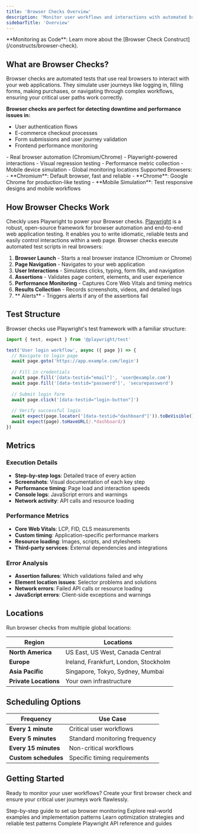 ```yaml
---
title: 'Browser Checks Overview'
description: 'Monitor user workflows and interactions with automated browser testing using Playwright for comprehensive end-to-end validation.'
sidebarTitle: 'Overview'
---
```


<Tip>
**Monitoring as Code**: Learn more about the [Browser Check Construct](/constructs/browser-check).
</Tip>

## What are Browser Checks?

Browser checks are automated tests that use real browsers to interact with your web applications. They simulate user journeys like logging in, filling forms, making purchases, or navigating through complex workflows, ensuring your critical user paths work correctly.

**Browser checks are perfect for detecting downtime and performance issues in:**
- User authentication flows
- E-commerce checkout processes
- Form submissions and user journey validation
- Frontend performance monitoring

<AccordionGroup>
<Accordion title="Key capabilities">
- Real browser automation (Chromium/Chrome)
- Playwright-powered interactions
- Visual regression testing
- Performance metric collection
- Mobile device simulation
- Global monitoring locations
</Accordion>
</AccordionGroup>


<Info>
Supported Browsers:
- **Chromium**: Default browser, fast and reliable
- **Chrome**: Google Chrome for production-like testing
- **Mobile Simulation**: Test responsive designs and mobile workflows
</Info>


## How Browser Checks Work


Checkly uses Playwright to power your Browser checks. [Playwright](https://playwright.dev/docs/intro) is a robust, open-source framework for browser automation and end-to-end web application testing. It enables you to write idiomatic, reliable tests and easily control interactions within a web page. Browser checks execute automated test scripts in real browsers:

1. **Browser Launch** - Starts a real browser instance (Chromium or Chrome)
2. **Page Navigation** - Navigates to your web application
3. **User Interactions** - Simulates clicks, typing, form fills, and navigation
4. **Assertions** - Validates page content, elements, and user experience
5. **Performance Monitoring** - Captures Core Web Vitals and timing metrics
6. **Results Collection** - Records screenshots, videos, and detailed logs
7. ** Alerts** - Triggers alerts if any of the assertions fail


## Test Structure

Browser checks use Playwright's test framework with a familiar structure:

```typescript
import { test, expect } from '@playwright/test'

test('User login workflow', async ({ page }) => {
  // Navigate to login page
  await page.goto('https://app.example.com/login')
  
  // Fill in credentials
  await page.fill('[data-testid="email"]', 'user@example.com')
  await page.fill('[data-testid="password"]', 'securepassword')
  
  // Submit login form
  await page.click('[data-testid="login-button"]')
  
  // Verify successful login
  await expect(page.locator('[data-testid="dashboard"]')).toBeVisible()
  await expect(page).toHaveURL(/.*dashboard/)
})
```

## Metrics

### Execution Details
- **Step-by-step logs**: Detailed trace of every action
- **Screenshots**: Visual documentation of each key step
- **Performance timing**: Page load and interaction speeds
- **Console logs**: JavaScript errors and warnings
- **Network activity**: API calls and resource loading

### Performance Metrics
- **Core Web Vitals**: LCP, FID, CLS measurements
- **Custom timing**: Application-specific performance markers
- **Resource loading**: Images, scripts, and stylesheets
- **Third-party services**: External dependencies and integrations

### Error Analysis
- **Assertion failures**: Which validations failed and why
- **Element location issues**: Selector problems and solutions
- **Network errors**: Failed API calls or resource loading
- **JavaScript errors**: Client-side exceptions and warnings


## Locations

Run browser checks from multiple global locations:

| Region | Locations |
|--------|-----------|
| **North America** | US East, US West, Canada Central |
| **Europe** | Ireland, Frankfurt, London, Stockholm |
| **Asia Pacific** | Singapore, Tokyo, Sydney, Mumbai |
| **Private Locations** | Your own infrastructure |

## Scheduling Options

| Frequency | Use Case |
|-----------|----------|
| **Every 1 minute** | Critical user workflows |
| **Every 5 minutes** | Standard monitoring frequency |
| **Every 15 minutes** | Non-critical workflows |
| **Custom schedules** | Specific timing requirements |


## Getting Started

Ready to monitor your user workflows? Create your first browser check and ensure your critical user journeys work flawlessly.

<CardGroup cols={2}>
<Card title="Creating Your First Browser Check" href="/docs/detect/synthetic-monitoring/browser-checks/creating-a-browser-check">
Step-by-step guide to set up browser monitoring
</Card>

<Card title="Browser Check Examples" href="/docs/detect/synthetic-monitoring/browser-checks/examples">
Explore real-world examples and implementation patterns
</Card>

<Card title="Browser Check Best Practices" href="/docs/detect/synthetic-monitoring/browser-checks/best-practices">
Learn optimization strategies and reliable test patterns
</Card>

<Card title="Playwright Documentation" href="https://playwright.dev/docs">
Complete Playwright API reference and guides
</Card>
</CardGroup>
